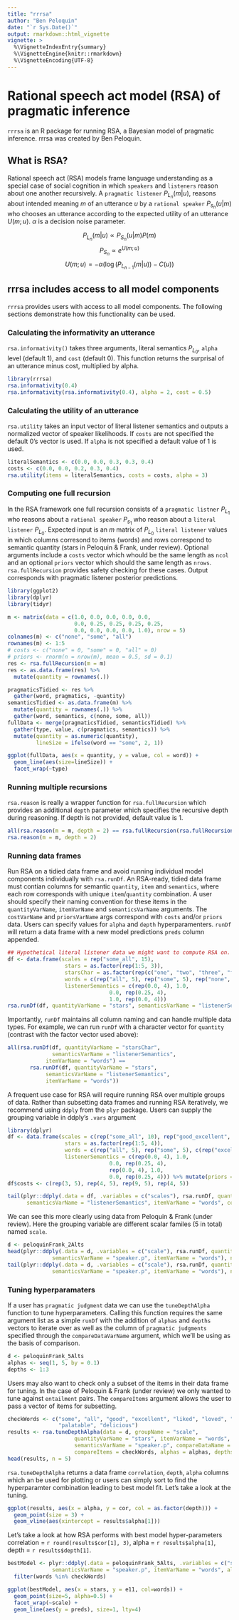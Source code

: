 ```yaml
---
title: "rrrsa"
author: "Ben Peloquin"
date: "`r Sys.Date()`"
output: rmarkdown::html_vignette
vignette: >
  %\VignetteIndexEntry{summary}
  %\VignetteEngine{knitr::rmarkdown}
  %\VignetteEncoding{UTF-8}
---
```


# Rational speech act model (RSA) of pragmatic inference

`rrrsa` is an R package for running RSA, a Bayesian model of pragmatic inference. rrrsa was created by Ben Peloquin.

## What is RSA?
Rational speech act (RSA) models frame language understanding as a special case of social cognition in which `speakers` and `listeners` reason about one another recursively. A `pragmatic listener` $P_{L_n}(m|u)$, reasons about intended meaning $m$ of an utterance $u$ by a `rational speaker` $P_{s_n}(u|m)$ who chooses an utterance according to the expected utility of an utterance $U(m;u)$. $\alpha$ is a decision noise parameter.

$$P_{L_n}(m|u) \propto P_{S_n}(u|m)P(m)$$
$$P_{S_n} \propto e^{U(m;u)}$$
$$U(m;u) = -\alpha(\log(P_{L_{n-1}}(m|u)) - C(u))$$

## rrrsa includes access to all model components
`rrrsa` provides users with access to all model components. The following sections demonstrate how this functionality can be used.

### Calculating the informativity an utterance
`rsa.informativity()` takes three arguments, literal semantics $P_{L_0}$, `alpha` level (default 1), and `cost` (default 0). This function returns the surprisal of an utterance minus cost, multiplied by alpha.
```r
library(rrrsa)
rsa.informativity(0.4)
rsa.informativity(rsa.informativity(0.4), alpha = 2, cost = 0.5)
```

### Calculating the utility of an utterance
`rsa.utility` takes an input vector of literal listener semantics and outputs a normalized vector of speaker likelihoods. If `costs` are not specified the default 0's vector is used. If `alpha` is not specified a default value of $1$ is used.
```r
literalSemantics <- c(0.0, 0.0, 0.3, 0.3, 0.4)
costs <- c(0.0, 0.0, 0.2, 0.3, 0.4)
rsa.utility(items = literalSemantics, costs = costs, alpha = 3)
```

### Computing one full recursion
In the RSA framework one full recursion consists of a `pragmatic listner` $P_{L_1}$ who reasons about a `rational speaker` $P_{s_1}$ who reason about a `literal listener` $P_{L_0}$. Expected input is an $m$ matrix of  $P_{L_0}$ `literal listener` values in which columns corresond to items (words) and rows correspond to semantic quantity (stars in Peloquin & Frank, under review). Optional arguments include a `costs` vector which whould be the same length as `ncol` and an optional `priors` vector which should the same length as `nrows`. `rsa.fullRecursion` provides safety checking for these cases. Output corresponds with pragmatic listener posterior predictions.
```r
library(ggplot2)
library(dplyr)
library(tidyr)

m <- matrix(data = c(1.0, 0.0, 0.0, 0.0, 0.0,
                     0.0, 0.25, 0.25, 0.25, 0.25,
                     0.0, 0.0, 0.0, 0.0, 1.0), nrow = 5)
colnames(m) <- c("none", "some", "all")
rownames(m) <- 1:5
# costs <- c("none" = 0, "some" = 0, "all" = 0)
# priors <- rnorm(n = nrow(m), mean = 0.5, sd = 0.1)
res <- rsa.fullRecursion(m = m)
res <- as.data.frame(res) %>%
  mutate(quantity = rownames(.))

pragmaticsTidied <- res %>%
  gather(word, pragmatics, -quantity)
semanticsTidied <- as.data.frame(m) %>%
  mutate(quantity = rownames(.)) %>%
  gather(word, semantics, c(none, some, all))
fullData <- merge(pragmaticsTidied, semanticsTidied) %>%
  gather(type, value, c(pragmatics, semantics)) %>%
  mutate(quantity = as.numeric(quantity),
         lineSize = ifelse(word == "some", 2, 1))

ggplot(fullData, aes(x = quantity, y = value, col = word)) +
  geom_line(aes(size=lineSize)) +
  facet_wrap(~type)

```

### Running multiple recursions
`rsa.reason` is really a wrapper function for `rsa.fullRecursion` which provides an additional `depth` parameter which specifies the recursive depth during reasoning. If depth is not provided, default value is $1$.
```r
all(rsa.reason(m = m, depth = 2) == rsa.fullRecursion(rsa.fullRecursion(m = m)))
rsa.reason(m = m, depth = 2)
```

### Running data frames
 Run RSA on a tidied data frame and avoid running individual model components individually with `rsa.runDf`. An RSA-ready, tidied data frame must contian columns for semantic `quantity`, `item` and `semantics`, where each row corresponds with unique `item`/`quantity` combination. A user should specify their naming convention for these items in the `quantityVarName`, `itemVarName` and `semanticsVarName` arguments. The `costVarName` and `priorsVarName` args correspond with `costs` and/or `priors` data. Users can specify values for `alpha` and `depth` hyperparamenters. `runDf` will return a data frame with a new model predictions `preds` column appended.

```r
## Hypothetical literal listener data we might want to compute RSA on.
df <- data.frame(scales = rep("some_all", 15),
                  stars = as.factor(rep(1:5, 3)),
                  starsChar = as.factor(rep(c("one", "two", "three", "four", "five"), 3)),
                  words = c(rep("all", 5), rep("some", 5), rep("none", 5)),
                  listenerSemantics = c(rep(0.0, 4), 1.0,
                                0.0, rep(0.25, 4),
                                1.0, rep(0.0, 4)))
rsa.runDf(df, quantityVarName = "stars", semanticsVarName = "listenerSemantics", itemVarName = "words")
```
Importantly, `runDf` maintains all column naming and can handle multiple data types. For example, we can run `runDf` with a character vector for `quantity` (contrast with the factor vector used above):
```r
all(rsa.runDf(df, quantityVarName = "starsChar",
              semanticsVarName = "listenerSemantics",
            itemVarName = "words") ==
       rsa.runDf(df, quantityVarName = "stars",
            semanticsVarName = "listenerSemantics",
            itemVarName = "words"))
```
A frequent use case for RSA will require running RSA over multiple groups of data. Rather than subsetting data frames and running RSA iteratively, we recommend using `ddply` from the `plyr` package. Users can supply the grouping variable in ddply's `.vars` argument
```r
library(dplyr)
df <- data.frame(scales = c(rep("some_all", 10), rep("good_excellent", 10)),
                  stars = as.factor(rep(1:5, 4)),
                  words = c(rep("all", 5), rep("some", 5), c(rep("excellent", 5), rep("good", 5))),
                  listenerSemantics = c(rep(0.0, 4), 1.0,
                                0.0, rep(0.25, 4),
                                rep(0.0, 4), 1.0,
                                0.0, rep(0.25, 4))) %>% mutate(priors = 0.20)
df$costs <- c(rep(3, 5), rep(4, 5), rep(9, 5), rep(4, 5))

tail(plyr::ddply(.data = df, .variables = c("scales"), rsa.runDf, quantityVarName = "stars",
      semanticsVarName = "listenerSemantics", itemVarName = "words", costsVarName = "costs", depth = 2), n = 3)
```
We can see this more clearly using data from Peloquin & Frank (under review). Here the grouping variable are different scalar familes (5 in total) named `scale`.
```r
d <- peloquinFrank_2Alts
head(plyr::ddply(.data = d, .variables = c("scale"), rsa.runDf, quantityVarName = "stars",
              semanticsVarName = "speaker.p", itemVarName = "words"), n = 3)
tail(plyr::ddply(.data = d, .variables = c("scale"), rsa.runDf, quantityVarName = "stars",
              semanticsVarName = "speaker.p", itemVarName = "words"), n = 3)
```

### Tuning hyperparamaters
If a user has `pragmatic judgment` data we can use the `tuneDepthAlpha` function to tune hyperparameters. Calling this function requires the same argument list as a simple `runDf` with the addition of `alphas` and `depths` vectors to iterate over as well as the column of `pragmatic judgments` specified through the `compareDataVarName` argument, which we'll be using as the basis of comparison.
```r
d <- peloquinFrank_5Alts
alphas <- seq(1, 5, by = 0.1)
depths <- 1:3
```
Users may also want to check only a subset of the items in their data frame for tuning. In the case of Peloquin & Frank (under review) we only wanted to tune against `entailment` pairs. The `compareItems` argument allows the user to pass a vector of items for subsetting.
```r
checkWords <- c("some", "all", "good", "excellent", "liked", "loved", "memorable", "unforgettable",
                "palatable", "delicious")
results <- rsa.tuneDepthAlpha(data = d, groupName = "scale", 
                     quantityVarName = "stars", itemVarName = "words",
                     semanticsVarName = "speaker.p", compareDataName = "e11",
                     compareItems = checkWords, alphas = alphas, depths = depths)
head(results, n = 5)
```
`rsa.tuneDepthAlpha` returns a data frame `correlation`, `depth`, `alpha` columns which an be used for plotting or users can simply sort to find the hyperparamter combination leading to best model fit. Let's take a look at the tuning.
```r
ggplot(results, aes(x = alpha, y = cor, col = as.factor(depth))) +
  geom_point(size = 3) +
  geom_vline(aes(xintercept = results$alpha[1]))
```

Let's take a look at how RSA performs with best model hyper-parameters correlation = `r round(results$cor[1], 3)`, alpha = `r results$alpha[1]`, depth = `r results$depth[1]`.
```r
bestModel <- plyr::ddply(.data = peloquinFrank_5Alts, .variables = c("scale"), rsa.runDf, quantityVarName = "stars",
              semanticsVarName = "speaker.p", itemVarName = "words", alpha = 4.5) %>%
  filter(words %in% checkWords)

ggplot(bestModel, aes(x = stars, y = e11, col=words)) +
  geom_point(size=5, alpha=0.5) +
  facet_wrap(~scale) +
  geom_line(aes(y = preds), size=1, lty=4)
```
